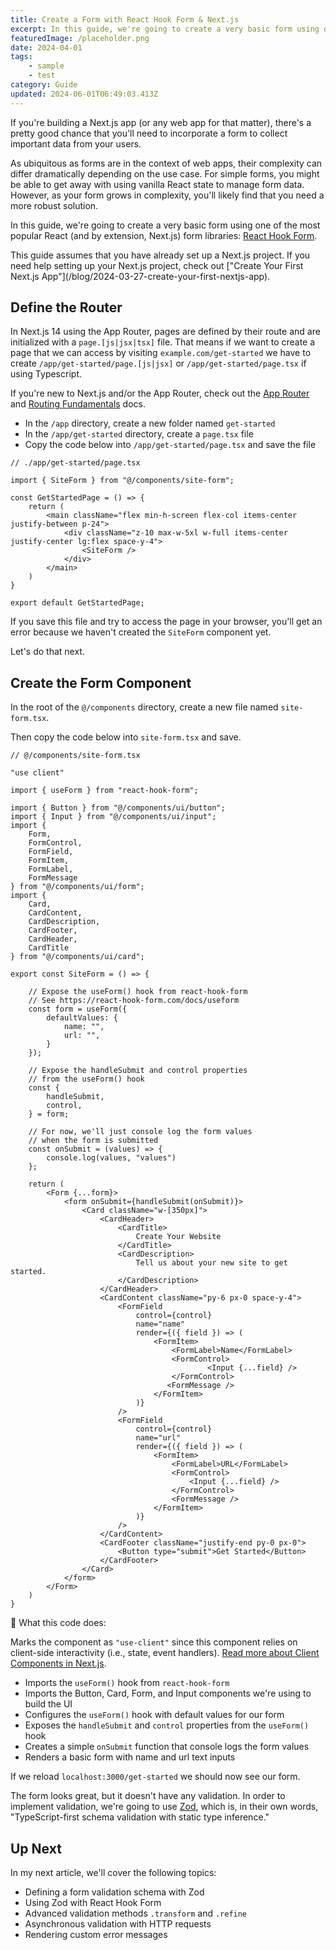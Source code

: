 ```yaml
---
title: Create a Form with React Hook Form & Next.js
excerpt: In this guide, we're going to create a very basic form using one of the most popular React (and by extension, Next.js) form libraries, React Hook Form.
featuredImage: /placeholder.png
date: 2024-04-01
tags:
    - sample
    - test
category: Guide
updated: 2024-06-01T06:49:03.413Z
---
```


If you're building a Next.js app (or any web app for that matter), there's a pretty good chance that you'll need to incorporate a form to collect important data from your users.

As ubiquitous as forms are in the context of web apps, their complexity can differ dramatically depending on the use case. For simple forms, you might be able to get away with using vanilla React state to manage form data. However, as your form grows in complexity, you'll likely find that you need a more robust solution.

In this guide, we're going to create a very basic form using one of the most popular React (and by extension, Next.js) form libraries: [React Hook Form](https://react-hook-form.com/).

<Callout type="info">
This guide assumes that you have already set up a Next.js project. If you need help setting up your Next.js project, check out ["Create Your First Next.js App"](/blog/2024-03-27-create-your-first-nextjs-app).
</Callout>

## Define the Router

In Next.js 14 using the App Router, pages are defined by their route and are initialized with a `page.[js|jsx|tsx]` file. That means if we want to create a page that we can access by visiting `example.com/get-started` we have to create `/app/get-started/page.[js|jsx]` or `/app/get-started/page.tsx` if using Typescript.

If you're new to Next.js and/or the App Router, check out the [App Router](https://nextjs.org/docs/app) and [Routing Fundamentals](https://nextjs.org/docs/app/building-your-application/routing) docs.

- In the `/app` directory, create a new folder named `get-started`
- In the `/app/get-started` directory, create a `page.tsx` file
- Copy the code below into `/app/get-started/page.tsx` and save the file

```tsx
// ./app/get-started/page.tsx

import { SiteForm } from "@/components/site-form";

const GetStartedPage = () => {
    return (
        <main className="flex min-h-screen flex-col items-center justify-between p-24">
            <div className="z-10 max-w-5xl w-full items-center justify-center lg:flex space-y-4">
                <SiteForm />
            </div>
        </main>
    )
}

export default GetStartedPage;
```

If you save this file and try to access the page in your browser, you'll get an error because we haven't created the `SiteForm` component yet.

Let's do that next.

## Create the Form Component

In the root of the `@/components` directory, create a new file named `site-form.tsx`.

Then copy the code below into `site-form.tsx` and save.

```tsx
// @/components/site-form.tsx

"use client"

import { useForm } from "react-hook-form";

import { Button } from "@/components/ui/button";
import { Input } from "@/components/ui/input";
import { 
    Form, 
    FormControl, 
    FormField, 
    FormItem, 
    FormLabel, 
    FormMessage 
} from "@/components/ui/form";
import { 
    Card, 
    CardContent, 
    CardDescription, 
    CardFooter, 
    CardHeader, 
    CardTitle 
} from "@/components/ui/card"; 

export const SiteForm = () => {

    // Expose the useForm() hook from react-hook-form
    // See https://react-hook-form.com/docs/useform
    const form = useForm({
        defaultValues: {
            name: "",
            url: "",
        }    
    });

    // Expose the handleSubmit and control properties
    // from the useForm() hook
    const { 
        handleSubmit,
        control,
    } = form;

    // For now, we'll just console log the form values
    // when the form is submitted
    const onSubmit = (values) => {
        console.log(values, "values")
    };

    return (
        <Form {...form}>
            <form onSubmit={handleSubmit(onSubmit)}>
                <Card className="w-[350px]">
                    <CardHeader>
                        <CardTitle>
                            Create Your Website
                        </CardTitle>
                        <CardDescription>
                            Tell us about your new site to get started.
                        </CardDescription>
                    </CardHeader>
                    <CardContent className="py-6 px-0 space-y-4">
                        <FormField 
                            control={control}
                            name="name"
                            render={({ field }) => (
                                <FormItem>
                                    <FormLabel>Name</FormLabel>
                                    <FormControl>
                                            <Input {...field} />
                                    </FormControl>
                                   <FormMessage />
                                </FormItem>
                            )}
                        />
                        <FormField 
                            control={control}
                            name="url"
                            render={({ field }) => (
                                <FormItem>
                                    <FormLabel>URL</FormLabel>
                                    <FormControl>
                                        <Input {...field} />
                                    </FormControl>
                                    <FormMessage />
                                </FormItem>
                            )}
                        />
                    </CardContent>
                    <CardFooter className="justify-end py-0 px-0">
                        <Button type="submit">Get Started</Button>
                    </CardFooter>
                </Card>
            </form>
        </Form>
    )
}
```

🤔 What this code does:

Marks the component as `"use-client"` since this component relies on client-side interactivity (i.e., state, event handlers). [Read more about Client Components in Next.js](https://nextjs.org/docs/app/building-your-application/rendering/client-components).

- Imports the `useForm()` hook from `react-hook-form`
- Imports the Button, Card, Form, and Input components we're using to build the UI
- Configures the `useForm()` hook with default values for our form
- Exposes the `handleSubmit` and `control` properties from the `useForm()` hook
- Creates a simple `onSubmit` function that console logs the form values
- Renders a basic form with name and url text inputs

If we reload `localhost:3000/get-started` we should now see our form.

The form looks great, but it doesn't have any validation. In order to implement validation, we're going to use [Zod](https://zod.dev/), which is, in their own words, "TypeScript-first schema validation with static type inference."

## Up Next

In my next article, we'll cover the following topics:

- Defining a form validation schema with Zod
- Using Zod with React Hook Form
- Advanced validation methods `.transform` and `.refine`
- Asynchronous validation with HTTP requests
- Rendering custom error messages